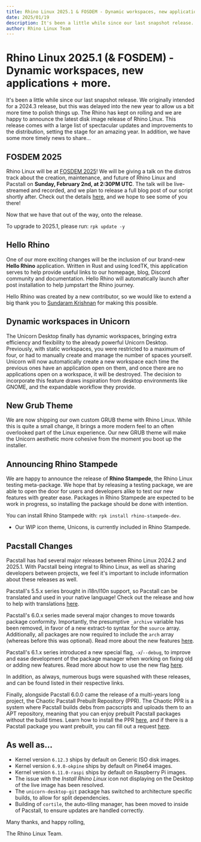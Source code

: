 ```yaml
---
title: Rhino Linux 2025.1 & FOSDEM - Dynamic workspaces, new applications + more.
date: 2025/01/19
description: It's been a little while since our last snapshot release. The Rhino has kept on rolling and we are happy to announce the latest disk image release of Rhino Linux. This release comes with a large list of spectacular updates and improvements to the distribution, setting the stage for an amazing year.
author: Rhino Linux Team
---
```


# Rhino Linux 2025.1 (& FOSDEM) - Dynamic workspaces, new applications + more.

It's been a little while since our last snapshot release. We originally intended for a 2024.3 release, but this was delayed into the new year to allow us a bit more time to polish things up. The Rhino has kept on rolling and we are happy to announce the latest disk image release of Rhino Linux. This release comes with a large list of spectacular updates and improvements to the distribution, setting the stage for an amazing year. In addition, we have some more timely news to share...

## FOSDEM 2025

Rhino Linux will be at [FOSDEM 2025](https://fosdem.org/2025/)! We will be giving a talk on the distros track about the creation, maintenance, and future of Rhino Linux and Pacstall on **Sunday, February 2nd, at 2:30PM UTC**. The talk will be live-streamed and recorded, and we plan to release a full blog post of our script shortly after. Check out the details [here](https://fosdem.org/2025/schedule/event/fosdem-2025-4398-rhino-linux-and-pacstall-towards-a-rolling-ubuntu/), and we hope to see some of you there!

Now that we have that out of the way, onto the release.

To upgrade to 2025.1, please run:
`rpk update -y`

## Hello Rhino

One of our more exciting changes will be the inclusion of our brand-new **Hello Rhino** application. Written in Rust and using IcedTK, this application serves to help provide useful links to our homepage, blog, Discord community and documentation. Hello Rhino will automatically launch after post installation to help jumpstart the Rhino journey.

Hello Rhino was created by a new contributor, so we would like to extend a big thank you to [Sundaram Krishnan](https://github.com/sundaram123krishnan) for making this possible.

## Dynamic workspaces in Unicorn

The Unicorn Desktop finally has dynamic workspaces, bringing extra efficiency and flexibility to the already powerful Unicorn Desktop. Previously, with static workspaces, you were restricted to a maximum of four, or had to manually create and manage the number of spaces yourself. Unicorn will now automatically create a new workspace each time the previous ones have an application open on them, and once there are no applications open on a workspace, it will be destroyed. The decision to incorporate this feature draws inspiration from desktop environments like GNOME, and the expandable workflow they provide.

## New Grub Theme

We are now shipping our own custom GRUB theme with Rhino Linux. While this is quite a small change, it brings a more modern feel to an often overlooked part of the Linux experience. Our new GRUB theme will make the Unicorn aesthetic more cohesive from the moment you boot up the installer.

## Announcing Rhino Stampede

We are happy to announce the release of **Rhino Stampede**, the Rhino Linux testing meta-package. We hope that by releasing a testing package, we are able to open the door for users and developers alike to test our new features with greater ease. Packages in Rhino Stampede are expected to be work in progress, so installing the package should be done with intention.

You can install Rhino Stampede with: `rpk install rhino-stampede-dev`.

- Our WIP icon theme, Unicons, is currently included in Rhino Stampede.

## Pacstall Changes

Pacstall has had several major releases between Rhino Linux 2024.2 and 2025.1. With Pacstall being integral to Rhino Linux, as well as sharing developers between projects, we feel it's important to include information about these releases as well.

Pacstall's 5.5.x series brought in i18n/l10n support, so Pacstall can be translated and used in your native language! Check out the release and how to help with translations [here](https://github.com/pacstall/pacstall/releases/tag/5.5.0).

Pacstall's 6.0.x series made several major changes to move towards package conformity. Importantly, the presumptive `_archive` variable has been removed, in favor of a new extract-to syntax for the `source` array. Additionally, all packages are now required to include the `arch` array (whereas before this was optional). Read more about the new features [here](https://github.com/pacstall/pacstall/releases/tag/6.0.0).

Pacstall's 6.1.x series introduced a new special flag, `-x`/`--debug`, to improve and ease development of the package manager when working on fixing old or adding new features. Read more about how to use the new flag [here](https://github.com/pacstall/pacstall/releases/tag/6.1.0).

In addition, as always, numerous bugs were squashed with these releases, and can be found listed in their respective links.

Finally, alongside Pacstall 6.0.0 came the release of a multi-years long project, the Chaotic Pacstall Prebuilt Repository (PPR). The Chaotic PPR is a system where Pacstall builds debs from pacscripts and uploads them to an APT repository, meaning that you can enjoy prebuilt Pacstall packages without the build times. Learn how to install the PPR [here](https://ppr.pacstall.dev), and if there is a Pacstall package you want prebuilt, you can fill out a request [here](https://github.com/pacstall/chaotic-PPR/issues/new?template=PACKAGE-REQUEST.yml).

## As well as...
- Kernel version `6.12.3` ships by default on Generic ISO disk images.
- Kernel version `6.9.0-okpine` ships by default on Pine64 images.
- Kernel version `6.11.0-raspi` ships by default on Raspberry Pi images.
- The issue with the *Install Rhino Linux* icon not displaying on the Desktop of the live image has been resolved.
- The `unicorn-desktop-git` package has switched to architecture specific builds, to allow for split dependencies.
- Building of `cortile`, the auto-tiling manager, has been moved to inside of Pacstall, to ensure updates are handled correctly.

Many thanks, and happy rolling,

The Rhino Linux Team.
